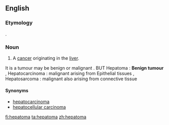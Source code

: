 ==English==

===Etymology===
{{confix|hepato|oma|gloss1=liver|gloss2=tumor}}.

===Noun===
{{en-noun|pl2=hepatomata}}

# A [[cancer]] originating in the [[liver]].
It is a tumour may be benign or malignant .
BUT Hepatoma : '''Benign tumour''' , Hepatocarcinoma : malignant arising from Epithelial tissues , Hepatosarcoma : malignant also arising from connective tissue

====Synonyms====
* [[hepatocarcinoma]]
* [[hepatocellular carcinoma]]

[[fi:hepatoma]]
[[ta:hepatoma]]
[[zh:hepatoma]]